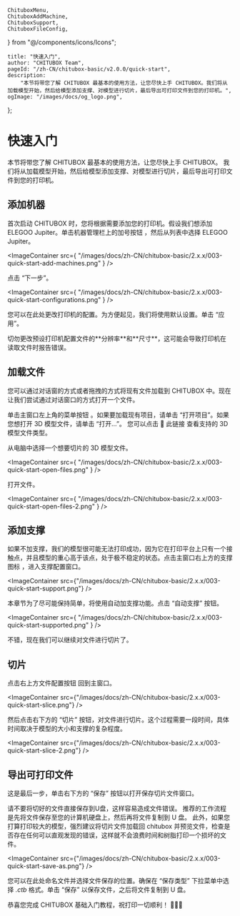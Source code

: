 	ChituboxMenu,
	ChituboxAddMachine,
	ChituboxSupport,
	ChituboxFileConfig,
} from "@/components/icons/Icons";

	title: "快速入门",
	author: "CHITUBOX Team",
	pageId: "/zh-CN/chitubox-basic/v2.0.0/quick-start",
	description:
		"本节将带您了解 CHITUBOX 最基本的使用方法，让您尽快上手 CHITUBOX。我们将从加载模型开始，然后给模型添加支撑、对模型进行切片，最后导出可打印文件到您的打印机。",
	ogImage: "/images/docs/og_logo.png",
};

# 快速入门

本节将带您了解 CHITUBOX 最基本的使用方法，让您尽快上手 CHITUBOX。 我们将从加载模型开始，然后给模型添加支撑、对模型进行切片，最后导出可打印文件到您的打印机。

## 添加机器

首次启动 CHITUBOX 时，您将根据需要添加您的打印机。假设我们想添加 ELEGOO Jupiter。单击机器管理栏上的加号按钮 <ChituboxAddMachine size={24} />，然后从列表中选择 ELEGOO Jupiter。

<ImageContainer
	src={
		"/images/docs/zh-CN/chitubox-basic/2.x.x/003-quick-start-add-machines.png"
	}
/>

点击 “下一步”。

<ImageContainer
	src={
		"/images/docs/zh-CN/chitubox-basic/2.x.x/003-quick-start-configurations.png"
	}
/>

您可以在此处更改打印机的配置。为方便起见，我们将使用默认设置。单击 “应用”。

<Admonition type="warning" title="警告">
	切勿更改预设打印机配置文件的**分辨率**和**尺寸**，这可能会导致打印机在读取文件时报告错误。
</Admonition>

## 加载文件

您可以通过对话窗的方式或者拖拽的方式将现有文件加载到 CHITUBOX 中。现在让我们尝试通过对话窗口的方式打开一个文件。

单击主窗口左上角的菜单按钮 <ChituboxMenu size={24} />。如果要加载现有项目，请单击 “打开项目”。如果您想打开 3D 模型文件，请单击 “打开...”。 您可以点击 <NextLink href="/zh-CN/chitubox-basic/latest/introduction#supported-file-formats">🔗 此链接</NextLink> 查看支持的 3D 模型文件类型。

从电脑中选择一个想要切片的 3D 模型文件。

<ImageContainer
	src={
		"/images/docs/zh-CN/chitubox-basic/2.x.x/003-quick-start-open-files.png"
	}
/>

打开文件。

<ImageContainer
	src={
		"/images/docs/zh-CN/chitubox-basic/2.x.x/003-quick-start-open-files-2.png"
	}
/>

## 添加支撑

如果不加支撑，我们的模型很可能无法打印成功，因为它在打印平台上只有一个接触点，并且模型的重心高于该点，处于极不稳定的状态。点击主窗口右上方的支撑图标 <ChituboxSupport size={24} />，进入支撑配置窗口。

<ImageContainer
	src={"/images/docs/zh-CN/chitubox-basic/2.x.x/003-quick-start-support.png"}
/>

本章节为了尽可能保持简单，将使用自动加支撑功能。点击 “自动支撑” 按钮。

<ImageContainer
	src={
		"/images/docs/zh-CN/chitubox-basic/2.x.x/003-quick-start-supported.png"
	}
/>

不错，现在我们可以继续对文件进行切片了。

## 切片

点击右上方文件配置按钮 <ChituboxFileConfig size={24} /> 回到主窗口。

<ImageContainer
	src={"/images/docs/zh-CN/chitubox-basic/2.x.x/003-quick-start-slice.png"}
/>

然后点击右下方的 “切片” 按钮，对文件进行切片。这个过程需要一段时间，具体时间取决于模型的大小和支撑的复杂程度。

<ImageContainer
	src={"/images/docs/zh-CN/chitubox-basic/2.x.x/003-quick-start-slice-2.png"}
/>

## 导出可打印文件

这是最后一步，单击右下方的 “保存” 按钮以打开保存切片文件窗口。

<Admonition type="warning" title="警告">
	请不要将切好的文件直接保存到U盘，这样容易造成文件错误。
	推荐的工作流程是先将文件保存至您的计算机硬盘上，然后再将文件复制到 U 盘。
	此外，如果您打算打印较大的模型，强烈建议将切片文件加载回 chitubox
	并预览文件，检查是否存在任何可以直观发现的错误，这样就不会浪费时间和树脂打印一个损坏的文件。
</Admonition>

<ImageContainer
	src={"/images/docs/zh-CN/chitubox-basic/2.x.x/003-quick-start-save-as.png"}
/>

您可以在此处命名文件并选择文件保存的位置。确保在 “保存类型” 下拉菜单中选择 _.ctb_ 格式。单击 “保存” 以保存文件，之后将文件复制到 U 盘。

恭喜您完成 CHITUBOX 基础入门教程，祝打印一切顺利！ 🎉🎉🎉
